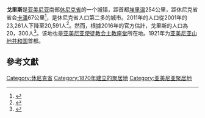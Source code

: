 {{Infobox settlement
|official_name          = 戈里斯
|native_name            = Գորիս
|settlement_type        = [[亞美尼亞城市列表|城市]]
|image_skyline          = Goris new mix 2021.jpg
|imagesize              = 300px
|pushpin_map            = Armenia
|mapsize                = 150px
|subdivision_type       = [[主權國家列表|國家]]
|subdivision_name       = {{flag|Armenia}}
|subdivision_type1      = [[亞美尼亞行政區劃|行政區]]
|subdivision_name1      = [[休尼克省|休尼克省]]
|leader_title           = 市長
|leader_name            = Arush Arushanyan
|established_title      =建立年份
|established_date       = 1870
|area_total_km2         = 8
|area_footnotes         = 
|population_footnotes   = <ref>{{cite web|url=http://armstat.am/file/doc/99483283.pdf|title=2011 Armenia census, Syunik Province|publisher=National Statistical Service of the Republic of Armenia|access-date=2021-11-10|archive-date=2017-02-05|archive-url=https://web.archive.org/web/20170205172815/http://armstat.am/file/doc/99483283.pdf}}</ref>
|population_as_of       = 2011
|population_total       = 20,591
|population_density_km2 = auto
|timezone               = [[亚美尼亚标准时间|AMT]] 
|utc_offset             = +4
|timezone_DST           = 
|utc_offset_DST         = 
|coordinates            = {{coord|39|30|28|N|46|20|19|E|region:AM|display=inline,title}}
|elevation_m            = 1250-1520
|area_code              = +374(284)
|website                = [http://www.goriscity.am 官方網站]
|footnotes              = 
}}
'''戈里斯'''是[[亚美尼亚|亚美尼亚]]南部[[休尼克省|休尼克省]]的一个城镇，距首都[[埃里温|埃里温]]254公里，距休尼克省省会[[卡潘|卡潘]]67公里<ref name=un>{{cite book|title= Smart Sustainable City Profile for Goris, Armenia|author= [[United_Nations_Economic_Commission_for_Europe|UNECE]]|publisher= United Nations|year= 2019|location= New York and Geneva|url= https://digitallibrary.un.org/record/3813785?ln=en|isbn= 9789210451598|access-date= 2021-11-10|archive-date= 2021-11-12|archive-url= https://web.archive.org/web/20211112000812/https://digitallibrary.un.org/record/3813785?ln=en}}</ref>，是休尼克省人口第二多的城市。2011年的人口從2001年的23,261人下降至20,591人<ref>{{ArmenianCensus|210}}</ref>。然而，根據2016年的官方估計，戈里斯的人口為20，300人<ref>{{cite web|url=http://www.armstat.am/file/article/nasel_01.01.2016.pdf|title=Population estimate of Armenia as of 01.01.2016|access-date=2021-11-10|archive-date=2016-11-13|archive-url=https://web.archive.org/web/20161113191823/http://www.armstat.am/file/article/nasel_01.01.2016.pdf}}</ref>。该地也是[[亚美尼亚使徒教会|亚美尼亚使徒教会]]{{le|休尼克教区|Diocese of Syunik}}[[主教座堂|主教座堂]]所在地。1921年为[[亚美尼亚山地共和国|亚美尼亚山地共和国]]首都。

==參考文獻==

[[Category:休尼克省|Category:休尼克省]]
[[Category:1870年建立的聚居地|Category:1870年建立的聚居地]]
[[Category:亚美尼亚聚居地|Category:亚美尼亚聚居地]]